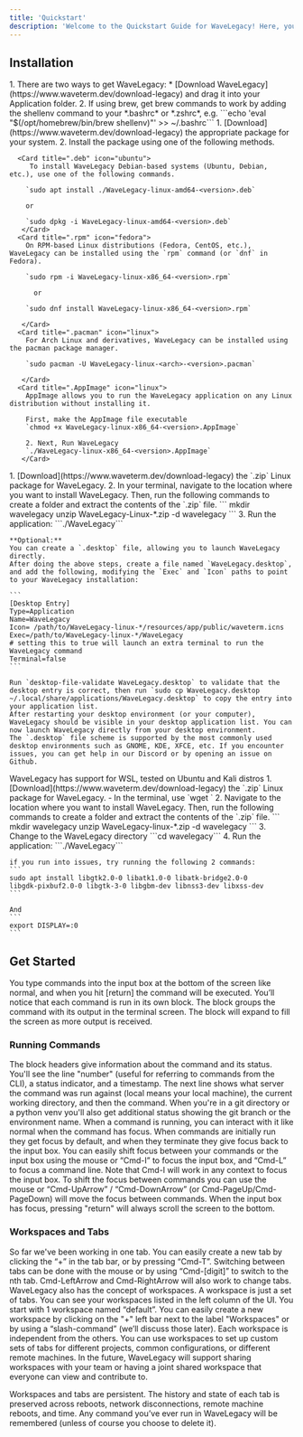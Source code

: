 ```yaml
---
title: 'Quickstart'
description: 'Welcome to the Quickstart Guide for WaveLegacy! Here, you''ll find everything you need to get WaveLegacy installed on your system, set up your environment, and dive into the basics of using WaveLegacy to enhance your command line experience.'
---
```


## Installation
<AccordionGroup>
  <Accordion icon="apple" title="MacOS">
    1. There are two ways to get WaveLegacy:
       * [Download WaveLegacy](https://www.waveterm.dev/download-legacy) and drag it into your Application folder.
    2. If using brew, get brew commands to work by adding the shellenv command to your *.bashrc* or *.zshrc*, e.g. ```echo 'eval "$(/opt/homebrew/bin/brew shellenv)"' >> ~/.bashrc```
  </Accordion>
  <Accordion icon="linux" title="Linux (.deb, .rpm, .pacman, .AppImage)">
    1. [Download](https://www.waveterm.dev/download-legacy) the appropriate package for your system.
    2. Install the package using one of the following methods.

      <Card title=".deb" icon="ubuntu">
         To install WaveLegacy Debian-based systems (Ubuntu, Debian, etc.), use one of the following commands.

        `sudo apt install ./WaveLegacy-linux-amd64-<version>.deb`

        or

        `sudo dpkg -i WaveLegacy-linux-amd64-<version>.deb`
       </Card>
      <Card title=".rpm" icon="fedora">
        On RPM-based Linux distributions (Fedora, CentOS, etc.), WaveLegacy can be installed using the `rpm` command (or `dnf` in Fedora).

        `sudo rpm -i WaveLegacy-linux-x86_64-<version>.rpm`
    
          or

        `sudo dnf install WaveLegacy-linux-x86_64-<version>.rpm`

       </Card>
      <Card title=".pacman" icon="linux">
        For Arch Linux and derivatives, WaveLegacy can be installed using the pacman package manager.

        `sudo pacman -U WaveLegacy-linux-<arch>-<version>.pacman`

       </Card>
      <Card title=".AppImage" icon="linux">
        AppImage allows you to run the WaveLegacy application on any Linux distribution without installing it. 
    
        First, make the AppImage file executable
        `chmod +x WaveLegacy-linux-x86_64-<version>.AppImage`

        2. Next, Run WaveLegacy
        `./WaveLegacy-linux-x86_64-<version>.AppImage`
       </Card>

  </Accordion>

  <Accordion icon="linux" title="Linux (.zip)">
    1. [Download](https://www.waveterm.dev/download-legacy) the `.zip` Linux package for WaveLegacy.
    2. In your terminal, navigate to the location where you want to install WaveLegacy. Then, run the following commands to create a folder and extract the contents of the `.zip` file.
    ```
    mkdir wavelegacy
    unzip WaveLegacy-Linux-*.zip -d wavelegacy
    ```
    3. Run the application:  ```./WaveLegacy```
 
    **Optional:**
    You can create a `.desktop` file, allowing you to launch WaveLegacy directly.
    After doing the above steps, create a file named `WaveLegacy.desktop`, and add the following, modifying the `Exec` and `Icon` paths to point to your WaveLegacy installation:

    ```
    [Desktop Entry]
    Type=Application
    Name=WaveLegacy
    Icon= /path/to/WaveLegacy-linux-*/resources/app/public/waveterm.icns
    Exec=/path/to/WaveLegacy-linux-*/WaveLegacy
    # setting this to true will launch an extra terminal to run the WaveLegacy command
    Terminal=false
    ```

    Run `desktop-file-validate WaveLegacy.desktop` to validate that the desktop entry is correct, then run `sudo cp WaveLegacy.desktop ~/.local/share/applications/WaveLegacy.desktop` to copy the entry into your application list.
    After restarting your desktop environment (or your computer), WaveLegacy should be visible in your desktop application list. You can now launch WaveLegacy directly from your desktop environment.
    The `.desktop` file scheme is supported by the most commonly used desktop environments such as GNOME, KDE, XFCE, etc. If you encounter issues, you can get help in our Discord or by opening an issue on Github.
  </Accordion>
  <Accordion icon="windows" title="WSL">
    WaveLegacy has support for WSL, tested on Ubuntu and Kali distros
    1. [Download](https://www.waveterm.dev/download-legacy) the `.zip` Linux package for WaveLegacy.
        - In the terminal, use `wget <DOWNLOAD_URL>`
    2. Navigate to the location where you want to install WaveLegacy. Then, run the following commands to create a folder and extract the contents of the `.zip` file.
    ```
    mkdir wavelegacy
    unzip WaveLegacy-linux-*.zip -d wavelegacy
    ```
    3. Change to the WaveLegacy directory ```cd wavelegacy```
    4. Run the application:  ```./WaveLegacy```

    if you run into issues, try running the following 2 commands:
    ```
    sudo apt install libgtk2.0-0 libatk1.0-0 libatk-bridge2.0-0
    libgdk-pixbuf2.0-0 libgtk-3-0 libgbm-dev libnss3-dev libxss-dev
    ```

    And
    ```
    export DISPLAY=:0 
    ```

  </Accordion>

</AccordionGroup>

## Get Started

You type commands into the input box at the bottom of the screen like normal, and when you hit [return] the command will be executed. You’ll notice that each command is run in its own block. The block groups the command with its output in the terminal screen. The block will expand to fill the screen as more output is received.

### Running Commands

<AccordionGroup>
  <Accordion icon="github" title="Command Status">
    The block headers give information about the command and its status. You'll see the line "number" (useful for referring to commands from the CLI), a status indicator, and a timestamp.  The next line shows what server the command was run against (local means your local machine), the current working directory, and then the command.  When you're in a git directory or a python venv you'll also get additional status showing the git branch or the environment name.
  </Accordion>
  <Accordion icon="rectangle-terminal" title="Preview changes">
    When a command is running, you can interact with it like normal when the command has focus. When commands are initially run they get focus by default, and when they terminate they give focus back to the input box. You can easily shift focus between your commands or the input box using the mouse or “Cmd-I” to focus the input box, and “Cmd-L” to focus a command line. Note that Cmd-I will work in any context to focus the input box. To shift the focus between commands you can use the mouse or “Cmd-UpArrow” / “Cmd-DownArrow” (or Cmd-PageUp/Cmd-PageDown) will move the focus between commands.  When the input box has focus, pressing "return" will always scroll the screen to the bottom.
  </Accordion>
</AccordionGroup>

### Workspaces and Tabs

<AccordionGroup>

<Accordion icon="message-bot" title="Create New Tabs">
  So far we've been working in one tab. You can easily create a new tab by clicking the “+” in the tab bar, or by pressing “Cmd-T”. Switching between tabs can be done with the mouse or by using “Cmd-[digit]” to switch to the nth tab. Cmd-LeftArrow and Cmd-RightArrow will also work to change tabs.
</Accordion>
<Accordion icon="rocket" title="Create New Workspace">
  WaveLegacy also has the concept of workspaces. A workspace is just a set of tabs. You can see your workspaces listed in the left column of the UI. You start with 1 workspace named “default”. You can easily create a new workspace by clicking on the "+" left bar next to the label "Workspaces" or by using a “slash-command” (we’ll discuss those later). Each workspace is independent from the others. You can use workspaces to set up custom sets of tabs for different projects, common configurations, or different remote machines. In the future, WaveLegacy will support sharing workspaces with your team or having a joint shared workspace that everyone can view and contribute to.

Workspaces and tabs are persistent. The history and state of each tab is preserved across reboots, network disconnections, remote machine reboots, and time. Any command you’ve ever run in WaveLegacy will be remembered (unless of course you choose to delete it).
  </Accordion>
</AccordionGroup>
